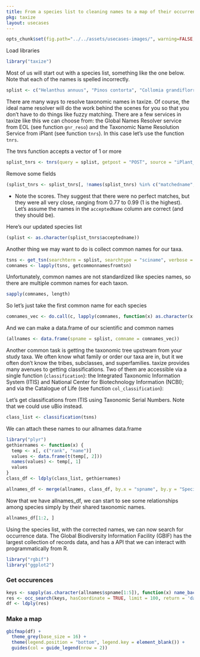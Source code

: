```yaml
---
title: From a species list to cleaning names to a map of their occurrences
pkg: taxize
layout: usecases
---
```



```r
opts_chunk$set(fig.path="../../assets/usecases-images/", warning=FALSE, message=FALSE, fig.width=8, fig.height=6)
```

Load libraries

```r
library("taxize")
```

Most of us will start out with a species list, something like the one below. Note that each of the names is spelled incorrectly.

```r
splist <- c("Helanthus annuus", "Pinos contorta", "Collomia grandiflorra", "Abies magnificaa","Rosa california", "Datura wrighti", "Mimulus bicolour", "Nicotiana glauca","Maddia sativa", "Bartlettia scapposa")
```

There are many ways to resolve taxonomic names in taxize. Of course, the ideal name resolver will do the work behind the scenes for you so that you don't have to do things like fuzzy matching. There are a few services in taxize like this we can choose from: the Global Names Resolver service from EOL (see function `gnr_reso`) and the Taxonomic Name Resolution Service from iPlant (see function `tnrs`). In this case let's use the function `tnrs`.

The tnrs function accepts a vector of 1 or more

```r
splist_tnrs <- tnrs(query = splist, getpost = "POST", source = "iPlant_TNRS")
```

Remove some fields

```r
(splist_tnrs <- splist_tnrs[, !names(splist_tnrs) %in% c("matchedname", "annotations","uri")])
```


* Note the scores. They suggest that there were no perfect matches, but they were all very close, ranging from 0.77 to 0.99 (1 is the highest). Let's assume the names in the `acceptedName` column are correct (and they should be).

Here's our updated species list

```r
(splist <- as.character(splist_tnrs$acceptedname))
```

Another thing we may want to do is collect common names for our taxa.

```r
tsns <- get_tsn(searchterm = splist, searchtype = "sciname", verbose = FALSE)
comnames <- lapply(tsns, getcommonnamesfromtsn)
```

Unfortunately, common names are not standardized like species names, so there are multiple common names for each taxon.

```r
sapply(comnames, length)
```

So let's just take the first common name for each species

```r
comnames_vec <- do.call(c, lapply(comnames, function(x) as.character(x[1, "comname"])))
```

And we can make a data.frame of our scientific and common names

```r
(allnames <- data.frame(spname = splist, comname = comnames_vec))
```

Another common task is getting the taxonomic tree upstream from your study taxa. We often know what family or order our taxa are in, but it we often don't know the tribes, subclasses, and superfamilies. taxize provides many avenues to getting classifications. Two of them are accessible via a single function (`classification`): the Integrated Taxonomic Information System (ITIS) and National Center for Biotechnology Information (NCBI); and via the Catalogue of Life (see function `col_classification`):

Let's get classifications from ITIS using Taxonomic Serial Numbers. Note that we could use uBio instead.

```r
class_list <- classification(tsns)
```

We can attach these names to our allnames data.frame

```r
library("plyr")
gethiernames <- function(x) {
  temp <- x[, c("rank", "name")]
  values <- data.frame(t(temp[, 2]))
  names(values) <- temp[, 1]
  values
}
class_df <- ldply(class_list, gethiernames)
```

```r
allnames_df <- merge(allnames, class_df, by.x = "spname", by.y = "Species")
```

Now that we have allnames_df, we can start to see some relationships among species simply by their shared taxonomic names.

```r
allnames_df[1:2, ]
```

Using the species list, with the corrected names, we can now search for occurrence data. The Global Biodiversity Information Facility (GBIF) has the largest collection of records data, and has a  API that we can interact with programmatically from R.

```r
library("rgbif")
library("ggplot2")
```

### Get occurences

```r
keys <- sapply(as.character(allnames$spname[1:5]), function(x) name_backbone(x)$speciesKey)
res <- occ_search(keys, hasCoordinate = TRUE, limit = 100, return = 'data')
df <- ldply(res)
```

### Make a map

```r
gbifmap(df) + 
  theme_grey(base_size = 16) +
  theme(legend.position = "bottom", legend.key = element_blank()) + 
  guides(col = guide_legend(nrow = 2)) 
```